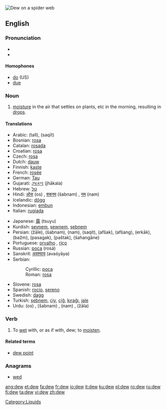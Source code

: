[[Image:Water drops on spider web.jpg|thumb|right|Dew on a spider web]]
{{wikipedia}}
==English==

===Pronunciation===
*{{IPA|/djuː/}}
*{{audio|en-us-dew.ogg|Audio (US)}}

====Homophones====
*[[do]] (US)
*[[due]]

===Noun===
{{en-noun}}

# [[moisture]] in the air that settles on plants, etc in the morning, resulting in [[drop]]s.

====Translations====
{{top}}
*Arabic: {{ARchar|[[طل|طَلّ]]}} (tall), {{ARchar|[[سقيط|سَقيط]]}} (saqīt)
*Bosnian: [[rosa]] {{f}}
*Catalan: [[rosada]]
*Croatian: [[rosa#Croatian|rosa]] {{f}}
*Czech: [[rosa#Czech|rosa]] {{f}}
*Dutch: [[dauw]] {{m}}
*Finnish: [[kaste]]
*French: [[rosée]] {{f}}
*German: [[Tau#German|Tau]] {{m}}
*Gujarati: [[ઝાકળ]] (jhākala) {{f}}
*Hebrew: [[טל]]
*Hindi: [[ओस]] (os) {{f}}, [[शबनम]] (šabnam) {{f}}, [[नम]] (nam) {{f}}
*Icelandic: [[dögg]] {{f}}
*Indonesian: [[embun]]
*Italian: [[rugiada]]
{{mid}}
*Japanese: [[露]] (tsuyu)
*Kurdish: [[şevnem]], [[şewnem]], [[şebnem]]
*Persian: {{FAchar|[[ژاله]]}} (žāle), {{FAchar|[[شبنم]]}} (šabnam), {{FAchar|[[نم]]}} (nam), {{FAchar|[[سقیط]]}} (saqit), {{FAchar|[[افشک]]}} (afšak), {{FAchar|[[افشنگ]]}} (afšang), {{FAchar|[[ارکاک]]}} (erkāk), {{FAchar|[[بژم]]}} (bažm), {{FAchar|[[پسگک]]}} (pasagak), {{FAchar|[[پشتک]]}} (paštak), {{FAchar|[[شهنگانه]]}} (šahangāne)
*Portuguese: [[orvalho]] {{m}}, [[riço]] {{m}}
*Russian: [[роса]] (rosá) {{f}}
*Sanskrit: [[अवश्याय]] (avaśyāya)
*Serbian:
*:Cyrillic: [[роса#Serbian|роса]] {{f}}
*:Roman: [[rosa#Serbian|rosa]] {{f}}
*Slovene: [[rosa]] {{f}}
*Spanish: [[rocío]], [[sereno]] {{m}}
*Swedish: [[dagg]] {{c}}
*Turkish: [[şebnem]], [[çiy]], [[çiğ]], [[kırağı]], [[jale]]
*Urdu: {{URchar|[[اوس]]}} (os) {{f}}, {{URchar|[[شبنم]]}} (šabnam) {{f}}, {{URchar|[[نم]]}} (nam) {{f}}, {{URchar|[[ژالہ]]}} (žāla) {{m}}
{{bottom}}

===Verb===
{{en-verb}}
# To [[wet]] with, or as if with, dew; to [[moisten]].

====Related terms====
*[[dew point]]

===Anagrams===
*[[wed]]

[[Category:Liquids]]

[[ang:dew]]
[[et:dew]]
[[fa:dew]]
[[fr:dew]]
[[io:dew]]
[[it:dew]]
[[ku:dew]]
[[pl:dew]]
[[ro:dew]]
[[ru:dew]]
[[fi:dew]]
[[ta:dew]]
[[vi:dew]]
[[zh:dew]]